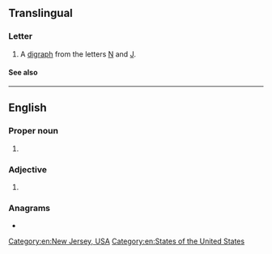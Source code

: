 {{also|nj|Nj|nJ|.nj|N.J.}}
{{character info/new|Ǌ}}
==Translingual==

===Letter===
{{mul-letter}}

# A [[digraph]] from the letters [[N]] and [[J]].

====See also====
{{Latn-script}}

----

==English==

===Proper noun===
{{en-proper noun}}

# {{initialism of|New Jersey|lang=en}}

===Adjective===
{{en-adj|-}}

# {{initialism of|non-[[Jewish]]|lang=en}}

===Anagrams===
* {{anagrams|en|Jn}}

[[Category:en:New Jersey, USA]]
[[Category:en:States of the United States]]